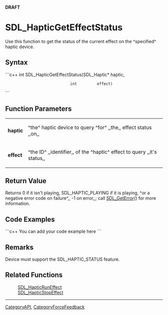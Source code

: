 <!-- pragma section-numbers off -->
<!-- pragma disable-camelcase -->
'''DRAFT'''

= SDL_HapticGetEffectStatus =
Use this function to get the status of the current effect on the ^specified^ haptic device.


== Syntax ==
```c++
int SDL_HapticGetEffectStatus(SDL_Haptic* haptic,
                              int         effect)
```

== Function Parameters ==
{|
|'''haptic'''
|^the^ haptic device to query ^for^ ,,the,, effect status ,,on,,
|-
|'''effect'''
|^the ID^ ,,identifier,, of the ^haptic^ effect to query ,,it's status,,
|}

== Return Value ==
Returns 0 if it isn't playing, SDL_HAPTIC_PLAYING if it is playing, ^or a negative error code on failure^,, -1 on error,,; call [[SDL_GetError]]() for more information.

== Code Examples ==
```c++
You can add your code example here
```

== Remarks ==
Device must support the SDL_HAPTIC_STATUS feature.

== Related Functions ==
:[[SDL_HapticRunEffect]]
:[[SDL_HapticStopEffect]]

----
[[CategoryAPI]], [[CategoryForceFeedback]]
